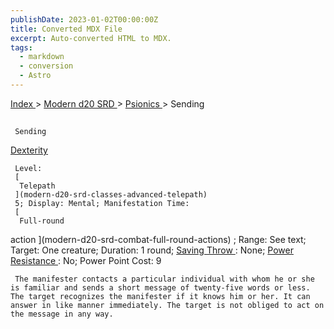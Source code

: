 ```yaml
---
publishDate: 2023-01-02T00:00:00Z
title: Converted MDX File
excerpt: Auto-converted HTML to MDX.
tags:
  - markdown
  - conversion
  - Astro
---
```


[
Index
](-index) >
[
Modern d20 SRD
](modern-d20-srd-index) >
[
Psionics
](modern-d20-srd-psionics-index) > Sending

##

     Sending

[
Dexterity
](modern-d20-srd-basics-ability-scores)

     Level:
     [
      Telepath
     ](modern-d20-srd-classes-advanced-telepath)
     5; Display: Mental; Manifestation Time:
     [
      Full-round

action
](modern-d20-srd-combat-full-round-actions)
; Range: See text; Target: One creature; Duration: 1 round;
[
Saving
Throw
](modern-d20-srd-basics-saving-throws)
: None;
[
Power
Resistance
](modern-d20-srd-special-abilities-power-resistance)
: No; Power Point Cost: 9

     The manifester contacts a particular individual with whom he or she is familiar and sends a short message of twenty-five words or less. The target recognizes the manifester if it knows him or her. It can answer in like manner immediately. The target is not obliged to act on the message in any way.
